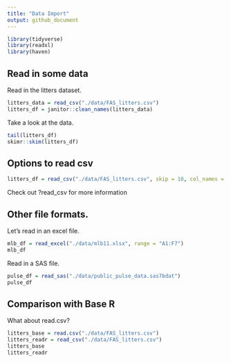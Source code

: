 ```yaml
---
title: "Data Import"
output: github_document
---
```


```r
library(tidyverse)
library(readxl)
library(haven)
```

## Read in some data

Read in the litters dataset.

```r
litters_data = read_csv("./data/FAS_litters.csv")
litters_df = janitor::clean_names(litters_data)
```

Take a look at the data.

```r
tail(litters_df)
skimr::skim(litters_df)
```

## Options to read csv

```r
litters_df = read_csv("./data/FAS_litters.csv", skip = 10, col_names = FALSE)
```

Check out ?read_csv for more information

## Other file formats.

Let's read in an excel file.

```r
mlb_df = read_excel("./data/mlb11.xlsx", range = "A1:F7")
mlb_df
```

Read in a SAS file.

```r
pulse_df = read_sas("./data/public_pulse_data.sas7bdat")
pulse_df
```

## Comparison with Base R

What about read.csv?

```r
litters_base = read.csv("./data/FAS_litters.csv")
litters_readr = read_csv("./data/FAS_litters.csv")
litters_base
litters_readr
```

